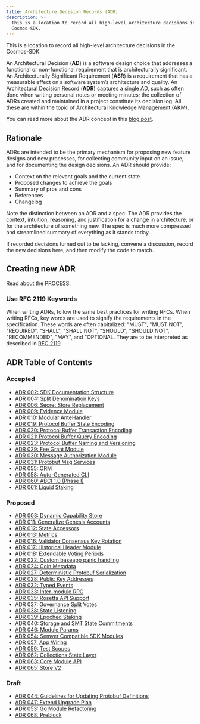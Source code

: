 ```yaml
---
title: Architecture Decision Records (ADR)
description: >-
  This is a location to record all high-level architecture decisions in the
  Cosmos-SDK.
---
```


This is a location to record all high-level architecture decisions in the Cosmos-SDK.

An Architectural Decision (**AD**) is a software design choice that addresses a functional or non-functional requirement that is architecturally significant.
An Architecturally Significant Requirement (**ASR**) is a requirement that has a measurable effect on a software system’s architecture and quality.
An Architectural Decision Record (**ADR**) captures a single AD, such as often done when writing personal notes or meeting minutes; the collection of ADRs created and maintained in a project constitute its decision log. All these are within the topic of Architectural Knowledge Management (AKM).

You can read more about the ADR concept in this [blog post](https://product.reverb.com/documenting-architecture-decisions-the-reverb-way-a3563bb24bd0#.78xhdix6t).

## Rationale

ADRs are intended to be the primary mechanism for proposing new feature designs and new processes, for collecting community input on an issue, and for documenting the design decisions.
An ADR should provide:

* Context on the relevant goals and the current state
* Proposed changes to achieve the goals
* Summary of pros and cons
* References
* Changelog

Note the distinction between an ADR and a spec. The ADR provides the context, intuition, reasoning, and
justification for a change in architecture, or for the architecture of something
new. The spec is much more compressed and streamlined summary of everything as
it stands today.

If recorded decisions turned out to be lacking, convene a discussion, record the new decisions here, and then modify the code to match.

## Creating new ADR

Read about the [PROCESS](/docs/sdk/v0.50/build/architecture/PROCESS).

### Use RFC 2119 Keywords

When writing ADRs, follow the same best practices for writing RFCs. When writing RFCs, key words are used to signify the requirements in the specification. These words are often capitalized: "MUST", "MUST NOT", "REQUIRED", "SHALL", "SHALL NOT", "SHOULD", "SHOULD NOT", "RECOMMENDED", "MAY", and "OPTIONAL. They are to be interpreted as described in [RFC 2119](https://datatracker.ietf.org/doc/html/rfc2119).

## ADR Table of Contents

### Accepted

* [ADR 002: SDK Documentation Structure](/docs/sdk/v0.50/adr-002-docs-structure)
* [ADR 004: Split Denomination Keys](/docs/sdk/v0.50/adr-004-split-denomination-keys)
* [ADR 006: Secret Store Replacement](/docs/sdk/v0.50/adr-006-secret-store-replacement)
* [ADR 009: Evidence Module](/docs/sdk/v0.50/adr-009-evidence-module)
* [ADR 010: Modular AnteHandler](/docs/sdk/v0.50/adr-010-modular-antehandler)
* [ADR 019: Protocol Buffer State Encoding](/docs/sdk/v0.50/adr-019-protobuf-state-encoding)
* [ADR 020: Protocol Buffer Transaction Encoding](/docs/sdk/v0.50/adr-020-protobuf-transaction-encoding)
* [ADR 021: Protocol Buffer Query Encoding](/docs/sdk/v0.50/adr-021-protobuf-query-encoding)
* [ADR 023: Protocol Buffer Naming and Versioning](/docs/sdk/v0.50/adr-023-protobuf-naming)
* [ADR 029: Fee Grant Module](/docs/sdk/v0.50/adr-029-fee-grant-module)
* [ADR 030: Message Authorization Module](/docs/sdk/v0.50/adr-030-authz-module)
* [ADR 031: Protobuf Msg Services](/docs/sdk/v0.50/adr-031-msg-service)
* [ADR 055: ORM](/docs/sdk/v0.50/adr-055-orm)
* [ADR 058: Auto-Generated CLI](/docs/sdk/v0.50/adr-058-auto-generated-cli)
* [ADR 060: ABCI 1.0 (Phase I)](/docs/sdk/v0.50/build/architecture/adr-060-abci-1.0)
* [ADR 061: Liquid Staking](/docs/sdk/v0.50/adr-061-liquid-staking)

### Proposed

* [ADR 003: Dynamic Capability Store](/docs/sdk/v0.50/adr-003-dynamic-capability-store)
* [ADR 011: Generalize Genesis Accounts](/docs/sdk/v0.50/adr-011-generalize-genesis-accounts)
* [ADR 012: State Accessors](/docs/sdk/v0.50/adr-012-state-accessors)
* [ADR 013: Metrics](/docs/sdk/v0.50/adr-013-metrics)
* [ADR 016: Validator Consensus Key Rotation](/docs/sdk/v0.50/adr-016-validator-consensus-key-rotation)
* [ADR 017: Historical Header Module](/docs/sdk/v0.50/adr-017-historical-header-module)
* [ADR 018: Extendable Voting Periods](/docs/sdk/v0.50/adr-018-extendable-voting-period)
* [ADR 022: Custom baseapp panic handling](/docs/sdk/v0.50/adr-022-custom-panic-handling)
* [ADR 024: Coin Metadata](/docs/sdk/v0.50/adr-024-coin-metadata)
* [ADR 027: Deterministic Protobuf Serialization](/docs/sdk/v0.50/adr-027-deterministic-protobuf-serialization)
* [ADR 028: Public Key Addresses](/docs/sdk/v0.50/adr-028-public-key-addresses)
* [ADR 032: Typed Events](/docs/sdk/v0.50/adr-032-typed-events)
* [ADR 033: Inter-module RPC](/docs/sdk/v0.50/adr-033-protobuf-inter-module-comm)
* [ADR 035: Rosetta API Support](/docs/sdk/v0.50/adr-035-rosetta-api-support)
* [ADR 037: Governance Split Votes](/docs/sdk/v0.50/adr-037-gov-split-vote)
* [ADR 038: State Listening](/docs/sdk/v0.50/adr-038-state-listening)
* [ADR 039: Epoched Staking](/docs/sdk/v0.50/adr-039-epoched-staking)
* [ADR 040: Storage and SMT State Commitments](/docs/sdk/v0.50/adr-040-storage-and-smt-state-commitments)
* [ADR 046: Module Params](/docs/sdk/v0.50/adr-046-module-params)
* [ADR 054: Semver Compatible SDK Modules](/docs/sdk/v0.50/adr-054-semver-compatible-modules)
* [ADR 057: App Wiring](/docs/sdk/v0.50/adr-057-app-wiring)
* [ADR 059: Test Scopes](/docs/sdk/v0.50/adr-059-test-scopes)
* [ADR 062: Collections State Layer](/docs/sdk/v0.50/adr-062-collections-state-layer)
* [ADR 063: Core Module API](/docs/sdk/v0.50/adr-063-core-module-api)
* [ADR 065: Store V2](/docs/sdk/v0.50/adr-065-store-v2)

### Draft

* [ADR 044: Guidelines for Updating Protobuf Definitions](/docs/sdk/v0.50/adr-044-protobuf-updates-guidelines)
* [ADR 047: Extend Upgrade Plan](/docs/sdk/v0.50/adr-047-extend-upgrade-plan)
* [ADR 053: Go Module Refactoring](/docs/sdk/v0.50/adr-053-go-module-refactoring)
* [ADR 068: Preblock](/docs/sdk/v0.50/adr-068-preblock)
